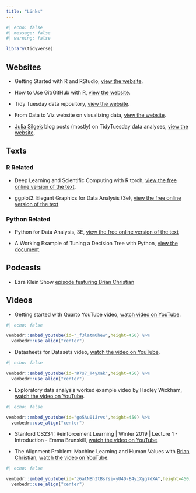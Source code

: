```yaml
---
title: "Links"
---
```

  
```r
#| echo: false
#| message: false
#| warning: false

library(tidyverse)
```

## Websites

* Getting Started with R and RStudio, [view the website](https://ourcodingclub.github.io/tutorials/intro-to-r/).

* How to Use Git/GitHub with R, [view the website](https://rfortherestofus.com/2021/02/how-to-use-git-github-with-r/).

* Tidy Tuesday data repository, [view the website](https://github.com/rfordatascience/tidytuesday/tree/master).

* From Data to Viz website on visualizing data,  [view the website](https://www.data-to-viz.com/#explore).

* [Julia Silge's](https://juliasilge.com/) blog posts (mostly) on TidyTuesday data analyses, [view the website](https://juliasilge.com/blog/).

## Texts

### R Related

* Deep Learning and Scientific Computing with R torch, [view the free online version of the text](https://skeydan.github.io/Deep-Learning-and-Scientific-Computing-with-R-torch/).

* ggplot2: Elegant Graphics for Data Analysis (3e), [view the free online version of the text](https://ggplot2-book.org/)

### Python Related

* Python for Data Analysis, 3E, [view the free online version of the text](https://wesmckinney.com/book/)

* A Working Example of Tuning a Decision Tree with Python, [view the document](https://jmgxtalks.netlify.app/python_ml_example/).


## Podcasts

* Ezra Klein Show [episode featuring Brian Christian](https://podcasts.apple.com/us/podcast/best-of-is-a-i-the-problem-or-are-we/id1548604447?i=1000590729601)


## Videos

*  Getting started with Quarto YouTube video, [watch video on YouTube](https://youtu.be/YK6IjJkjkiI).
  
```r
#| echo: false

vembedr::embed_youtube(id="_f3latmOhew",height=450) %>%
  vembedr::use_align("center")
```

*  Datasheets for Datasets video, [watch the video on YouTube](https://youtu.be/R7s7_T4yXak).
  
```r
#| echo: false

vembedr::embed_youtube(id="R7s7_T4yXak",height=450) %>%
  vembedr::use_align("center")
```

* Exploratory data analysis worked example video by Hadley Wickham, [watch the video on YouTube](https://youtu.be/go5Au01Jrvs).

```r
#| echo: false

vembedr::embed_youtube(id="go5Au01Jrvs",height=450) %>%
  vembedr::use_align("center")
```

* Stanford CS234: Reinforcement Learning | Winter 2019 | Lecture 1 - Introduction - Emma Brunskill, [watch the video on YouTube](https://youtu.be/FgzM3zpZ55o?si=8fAvUmtk7T3KLKOk).



* The Alignment Problem: Machine Learning and Human Values with [Brian Christian](), [watch the video on YouTube](https://youtu.be/z6atNBhItBs?si=yU4D-E4yiXgg7dXA).

```r
#| echo: false

vembedr::embed_youtube(id="z6atNBhItBs?si=yU4D-E4yiXgg7dXA",height=450) %>%
  vembedr::use_align("center")
```
